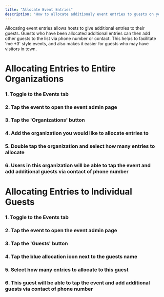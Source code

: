 ---
title: "Allocate Event Entries"
description: "How to allocate additionaly event entries to guests on your event listt"
---

Allocating event entries allows hosts to give additional entries to their guests. Guests who have been allocated additional entries can then add other guests to the list via phone number or contact. This helps to facilitate 'me +3' style events, and also makes it easier for guests who may have visitors in town.

# Allocating Entries to Entire Organizations
### 1. Toggle to the Events tab 
### 2. Tap the event to open the event admin page
### 3. Tap the 'Organizations' button
### 4. Add the organization you would like to allocate entries to 
### 5. Double tap the organization and select how many entries to allocate
### 6. Users in this organization will be able to tap the event and add additional guests via contact of phone number


# Allocating Entries to Individual Guests
### 1. Toggle to the Events tab 
### 2. Tap the event to open the event admin page
### 3. Tap the 'Guests' button
### 4. Tap the blue allocation icon next to the guests name
### 5. Select how many entries to allocate to this guest
### 6. This guest will be able to tap the event and add additional guests via contact of phone number